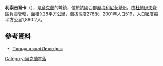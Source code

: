 {{coord|48|59|58|N|26|40|2|E|scale:100000|display=title}}

'''利索吉爾卡'''（{{lang-uk|Лисогірка}}），是[[烏克蘭|烏克蘭]]的城鎮，位於該國西部[[赫梅利尼茨基州|赫梅利尼茨基州]]，由[[杜納伊夫齊區|杜納伊夫齊區]]負責管轄，面積0.28平方公里，海拔高度278米，2001年人口519，人口密度每平方公里1,860.2人。

==參考資料==
* [http://weather.in.ua/ua/hmel'nickaja/13462 Погода в селі Лисогірка] {{Wayback|url=http://weather.in.ua/ua/hmel'nickaja/13462 |date=20111220140640 }}

{{Ukraine-geo-stub}}
[[Category:烏克蘭村落|Category:烏克蘭村落]]